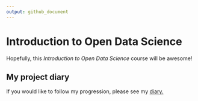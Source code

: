 ```yaml
---
output: github_document
---
```


# Introduction to Open Data Science

Hopefully, this *Introduction to Open Data Science* course will be awesome!

## My project diary

If you would like to follow my progression, please see my [diary.](https://ebetin.github.io/IODS-project/)